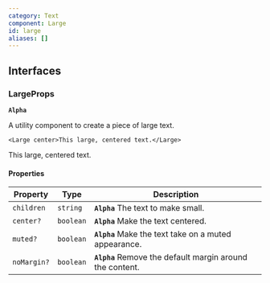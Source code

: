 ```yaml
---
category: Text
component: Large
id: large
aliases: []
---
```


## Interfaces

### LargeProps

**`Alpha`**

A utility component to create a piece of large text.

```tsx
<Large center>This large, centered text.</Large>
```

<Large center>This large, centered text.</Large>

#### Properties

| Property    | Type      | Description                                               |
| ----------- | --------- | --------------------------------------------------------- |
| `children`  | `string`  | **`Alpha`** The text to make small.                       |
| `center?`   | `boolean` | **`Alpha`** Make the text centered.                       |
| `muted?`    | `boolean` | **`Alpha`** Make the text take on a muted appearance.     |
| `noMargin?` | `boolean` | **`Alpha`** Remove the default margin around the content. |

